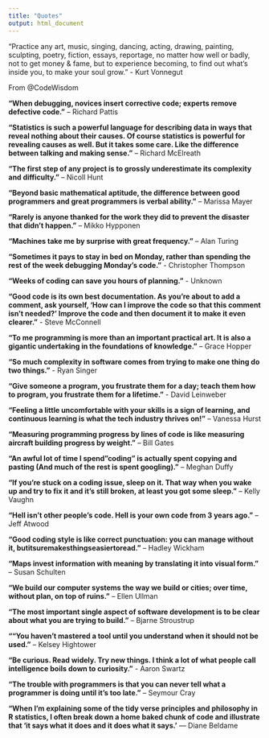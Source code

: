 ```yaml
---
title: "Quotes"
output: html_document
---
```


“Practice any art, music, singing, dancing, acting, drawing, painting, sculpting, poetry, fiction, essays, reportage, no matter how well or badly, not to get money & fame, but to experience becoming, to find out what's inside you, to make your soul grow.”
- Kurt Vonnegut

From @CodeWisdom

**"When debugging, novices insert corrective code; experts remove defective code."** – Richard Pattis

**"Statistics is such a powerful language for describing data in ways that reveal nothing about their causes. Of course statistics is powerful for revealing causes as well. But it takes some care. Like the difference between talking and making sense."** -- Richard McElreath

**"The first step of any project is to grossly underestimate its complexity and difficulty."** – Nicoll Hunt

**"Beyond basic mathematical aptitude, the difference between good programmers and great programmers is verbal ability."** – Marissa Mayer

**"Rarely is anyone thanked for the work they did to prevent the disaster that didn't happen."** – Mikko Hypponen

**"Machines take me by surprise with great frequency."** – Alan Turing

**"Sometimes it pays to stay in bed on Monday, rather than spending the rest of the week debugging Monday's code."** - Christopher Thompson

**"Weeks of coding can save you hours of planning."** - Unknown

**"Good code is its own best documentation. As you're about to add a comment, ask yourself, 'How can I improve the code so that this comment isn't needed?' Improve the code and then document it to make it even clearer."** - Steve McConnell

**"To me programming is more than an important practical art. It is also a gigantic undertaking in the foundations of knowledge."** – Grace Hopper

**"So much complexity in software comes from trying to make one thing do two things."** - Ryan Singer

**"Give someone a program, you frustrate them for a day; teach them how to program, you frustrate them for a lifetime."** - David Leinweber

**"Feeling a little uncomfortable with your skills is a sign of learning, and continuous learning is what the tech industry thrives on!"** – Vanessa Hurst

**"Measuring programming progress by lines of code is like measuring aircraft building progress by weight."** – Bill Gates

**"An awful lot of time I spend "coding" is actually spent copying and pasting (And much of the rest is spent googling)."** – Meghan Duffy

**"If you're stuck on a coding issue, sleep on it. That way when you wake up and try to fix it and it's still broken, at least you got some sleep."** – Kelly Vaughn

**"Hell isn't other people's code. Hell is your own code from 3 years ago."** – Jeff Atwood

**"Good coding style is like correct punctuation: you can manage without it, butitsuremakesthingseasiertoread."** – Hadley Wickham

**"Maps invest information with meaning by translating it into visual form."** – Susan Schulten

**"We build our computer systems the way we build or cities; over time, without plan, on top of ruins."** – Ellen Ullman

**"The most important single aspect of software development is to be clear about what you are trying to build."** – Bjarne Stroustrup

**""You haven't mastered a tool until you understand when it should not be used."** – Kelsey Hightower

**"Be curious. Read widely. Try new things. I think a lot of what people call intelligence boils down to curiosity."** - Aaron Swartz

**"The trouble with programmers is that you can never tell what a programmer is doing until it’s too late."** – Seymour Cray

**"When I'm explaining some of the tidy verse principles and philosophy in R statistics, I often break down a home baked chunk of code and illustrate that 'it says what it does and it does what it says.'** --- Diane Beldame
